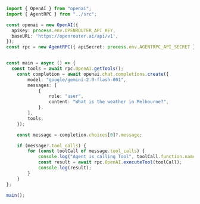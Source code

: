 ```ts
import { OpenAI } from "openai";
import { AgentRPC } from "../src";

const openai = new OpenAI({
  apiKey: process.env.OPENROUTER_API_KEY,
  baseURL: 'https://openrouter.ai/api/v1',
});
const rpc = new AgentRPC({ apiSecret: process.env.AGENTRPC_API_SECRET });


const main = async () => {
  const tools = await rpc.OpenAI.getTools();
    const completion = await openai.chat.completions.create({
        model: "google/gemini-2.0-flash-001",
        messages: [
            {
                role: "user",
                content: "What is the weather in Melbourne?",
            },
        ],
        tools,
    });

    const message = completion.choices[0]?.message;

    if (message?.tool_calls) {
        for (const toolCall of message.tool_calls) {
            console.log("Agent is calling Tool", toolCall.function.name);
            const result = await rpc.OpenAI.executeTool(toolCall);
            console.log(result);
        }
    }
};

main();
```